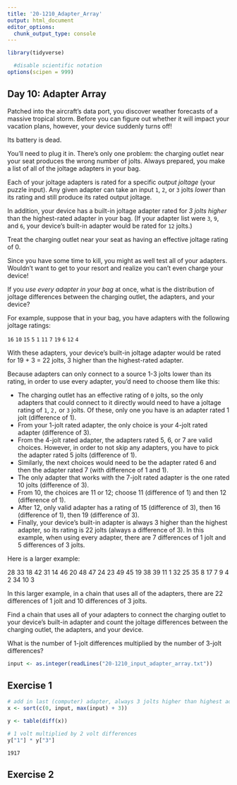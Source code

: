 ```yaml
---
title: '20-1210_Adapter_Array'
output: html_document
editor_options: 
  chunk_output_type: console
---
```


```r
library(tidyverse)

  #disable scientific notation
options(scipen = 999)
```

## Day 10: Adapter Array

Patched into the aircraft's data port, you discover weather forecasts of a massive tropical storm. Before you can figure out whether it will impact your vacation plans, however, your device suddenly turns off!

Its battery is dead.

You'll need to plug it in. There's only one problem: the charging outlet near your seat produces the wrong number of jolts. Always prepared, you make a list of all of the joltage adapters in your bag.

Each of your joltage adapters is rated for a specific *output joltage* (your puzzle input). Any given adapter can take an input `1`, `2`, or `3` jolts *lower* than its rating and still produce its rated output joltage.

In addition, your device has a built-in joltage adapter rated for *3 jolts higher* than the highest-rated adapter in your bag. (If your adapter list were `3`, `9`, and `6`, your device's built-in adapter would be rated for `12` jolts.)

Treat the charging outlet near your seat as having an effective joltage rating of 0.

Since you have some time to kill, you might as well test all of your adapters. Wouldn't want to get to your resort and realize you can't even charge your device!

If you *use every adapter in your bag* at once, what is the distribution of joltage differences between the charging outlet, the adapters, and your device?

For example, suppose that in your bag, you have adapters with the following joltage ratings:

`16`
`10`
`15`
`5`
`1`
`11`
`7`
`19`
`6`
`12`
`4`

With these adapters, your device's built-in joltage adapter would be rated for 19 + 3 = 22 jolts, 3 higher than the highest-rated adapter.

Because adapters can only connect to a source 1-3 jolts lower than its rating, in order to use every adapter, you'd need to choose them like this:

- The charging outlet has an effective rating of `0` jolts, so the only adapters that could connect to it directly would need to have a joltage rating of `1`, `2,` or `3` jolts. Of these, only one you have is an adapter rated 1 jolt (difference of 1).
- From your 1-jolt rated adapter, the only choice is your 4-jolt rated adapter (difference of 3).
- From the 4-jolt rated adapter, the adapters rated 5, 6, or 7 are valid choices. However, in order to not skip any adapters, you have to pick the adapter rated 5 jolts (difference of 1).
- Similarly, the next choices would need to be the adapter rated 6 and then the adapter rated 7 (with difference of 1 and 1).
- The only adapter that works with the 7-jolt rated adapter is the one rated 10 jolts (difference of 3).
- From 10, the choices are 11 or 12; choose 11 (difference of 1) and then 12 (difference of 1).
- After 12, only valid adapter has a rating of 15 (difference of 3), then 16 (difference of 1), then 19 (difference of 3).
- Finally, your device's built-in adapter is always 3 higher than the highest adapter, so its rating is 22 jolts (always a difference of 3).
In this example, when using every adapter, there are 7 differences of 1 jolt and 5 differences of 3 jolts.

Here is a larger example:

28
33
18
42
31
14
46
20
48
47
24
23
49
45
19
38
39
11
1
32
25
35
8
17
7
9
4
2
34
10
3

In this larger example, in a chain that uses all of the adapters, there are 22 differences of 1 jolt and 10 differences of 3 jolts.

Find a chain that uses all of your adapters to connect the charging outlet to your device's built-in adapter and count the joltage differences between the charging outlet, the adapters, and your device. 

What is the number of 1-jolt differences multiplied by the number of 3-jolt differences?

```r
input <- as.integer(readLines("20-1210_input_adapter_array.txt"))
```


## Exercise 1

```r
# add in last (computer) adapter, always 3 jolts higher than highest adapter, and socket, 0, in list
x <- sort(c(0, input, max(input) + 3))

y <- table(diff(x))

# 1 volt multiplied by 2 volt differences
y["1"] * y["3"]

```

`1917`



## Exercise 2

